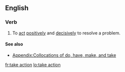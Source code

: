 ==English==

===Verb===
{{en-verb|inf=to [[take]] [[action]]|takes action|taking action|took action|taken action}}

# To [[act]] [[positively]] and [[decisively]] to resolve a problem.

====See also====
*[[Appendix:Collocations of do, have, make, and take]]
[[fr:take action]]
[[lo:take action]]